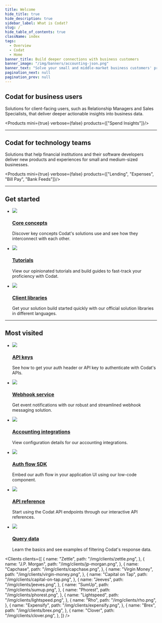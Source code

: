 ```yaml
---
title: Welcome
hide_title: true
hide_description: true
sidebar_label: What is Codat?
slug: /
hide_table_of_contents: true
className: index
tags:
  - Overview
  - Codat
  - Home
banner_title: Build deeper connections with business customers
banner_image: "/img/banners/accounting-json.png"
banner_text: "Solve your small and middle-market business customers' problems with our specialized solutions based on data sharing, AI insights, and domain expertise."
pagination_next: null
pagination_prev: null
---
```



<head>
  <title>
    {`Codat_docs | Build deeper connections with business customers`}
  </title>
  <meta
    name="description"
    content="Solve your small and middle-market business customers' problems with our specialized solutions based on data sharing, AI insights, and domain expertise."
  />
  <link rel="canonical" href="/" />
  <link rel="alternate" href="/" hreflang="x-default" />
  <link rel="alternate" href="/" hreflang="en" />
  <meta property="og:url" content="https://docs.codat.io" />
</head>

<Welcome />

## Codat for business users

Solutions for client-facing users, such as Relationship Managers and Sales Specialists, that deliver deeper actionable insights into business data.

<Products mini={true} verbose={false} products={["Spend Insights"]}/>

<hr/>

## Codat for technology teams

Solutions that help financial institutions and their software developers deliver new products and experiences for small and medium-sized businesses.

<Products mini={true} verbose={false} products={["Lending", "Expenses", "Bill Pay", "Bank Feeds"]}/>

<hr/>

## Get started

<ul className="card-container col-3">
  <li className="card">
    <div className="header">
      <img
        src="/img/wp-icons/Lightbulb.png"
        className="mini-icon"
      />
      <h3><a href="http://docs.codat.io/core-concepts/overview" target="_blank">Core concepts</a></h3>
    </div>
    <p>
      Discover key concepts Codat's solutions use and see how they interconnect with each other.
    </p>
  </li>
  <li className="card">
    <div className="header">
      <img
        src="/img/wp-icons/student.png"
        className="mini-icon"
      />
      <h3><a href="http://docs.codat.io/guides/overview" target="_blank">Tutorials</a></h3>
    </div>
    <p>
      View our opinionated tutorials and build guides to fast-track your proficiency with Codat.
    </p>
  </li>
  <li className="card">
    <div className="header">
      <img
        src="/img/wp-icons/books.png"
        className="mini-icon"
      />
      <h3><a href="http://docs.codat.io/get-started/libraries" target="_blank">Client libraries</a></h3>
    </div>
    <p>
      Get your solution build started quickly with our official solution libraries in different languages.
    </p>
  </li>
</ul>

<hr/>

## Most visited

<ul className="card-container col-3">
  <li className="card">
    <div className="header">
      <img
        src="/img/wp-icons/key.png"
        className="mini-icon"
      />
      <h3><a href="http://docs.codat.io/using-the-api/authentication/" target="_blank">API keys</a></h3>
    </div>
    <p>
      See how to get your auth header or API key to authenticate with Codat's APIs.
    </p> 
  </li>
  <li className="card">
    <div className="header">
      <img
        src="/img/wp-icons/webhooks-logo.png"
        className="mini-icon"
      />
      <h3><a href="http://docs.codat.io/using-the-api/webhooks/overview" target="_blank">Webhook service</a></h3>
    </div>
    <p>
      Get event notifications with our robust and streamlined webhook messaging solution.
    </p>
  </li>
  <li className="card">
    <div className="header">
      <img
        src="/img/wp-icons/Coins.png"
        className="mini-icon"
      />
      <h3><a href="http://docs.codat.io/integrations/accounting/overview/" target="_blank">Accounting integrations</a></h3>
    </div>
    <p>
      View configuration details for our accounting integrations.
    </p>
  </li>
  <li className="card">
    <div className="header">
      <img
        src="/img/wp-icons/puzzle-piece.png"
        className="mini-icon"
      />
      <h3><a href="http://docs.codat.io/auth-flow/authorize-embedded-link" target="_blank">Auth flow SDK</a></h3>
    </div>
    <p>
      Embed our auth flow in your application UI using our low-code component.
    </p> 
  </li>
  <li className="card">
    <div className="header">
      <img
        src="/img/wp-icons/Stack.png"
        className="mini-icon"
      />
      <h3><a href="http://docs.codat.io/using-the-api/overview" target="_blank">API reference</a></h3>
    </div>
    <p>
      Start using the Codat API endpoints through our interactive API references.
    </p>
  </li>
  <li className="card">
    <div className="header">
      <img
        src="/img/wp-icons/list-magnifying-glass.png"
        className="mini-icon"
      />
      <h3><a href="http://docs.codat.io/using-the-api/querying" target="_blank">Query data</a></h3>
    </div>
    <p>
      Learn the basics and see examples of filtering Codat's response data.
    </p>
  </li>
</ul>

<Clients
  clients={[
    {
        name: "Zettle",
        path: "/img/clients/zettle.png",
    },
    {
        name: "J.P. Morgan",
        path: "/img/clients/jp-morgan.png",
    },
    {
        name: "Capchase",
        path: "/img/clients/capchase.png",
    },
    {
        name: "Virgin Money",
        path: "/img/clients/virgin-money.png",
    },
    {
        name: "Capital on Tap",
        path: "/img/clients/capital-on-tap.png",
    },
    {
        name: "Jeeves",
        path: "/img/clients/jeeves.png",
    },
    {
        name: "SumUp",
        path: "/img/clients/sumup.png",
    },
    {
        name: "Phorest",
        path: "/img/clients/phorest.png",
    },
    {
        name: "Lightspeed",
        path: "/img/clients/lightspeed.png",
    },
    {
        name: "Rho",
        path: "/img/clients/rho.png",
    },
    {
        name: "Expensify",
        path: "/img/clients/expensify.png",
    },
    {
        name: "Brex",
        path: "/img/clients/brex.png",
    },
    {
        name: "Clover",
        path: "/img/clients/clover.png",
    },
  ]}
/>
